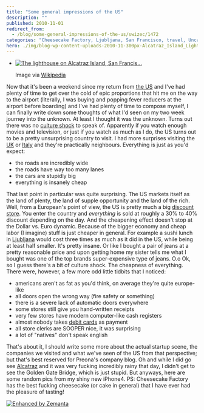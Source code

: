 ```yaml
---
title: "Some general impressions of the US"
description: ""
published: 2010-11-01
redirect_from:
  - /blog/some-general-impressions-of-the-us/swizec/1472
categories: "Cheesecake Factory, Ljubljana, San Francisco, travel, Uncategorized"
hero: ./img/blog-wp-content-uploads-2010-11-300px-Alcatraz_Island_Lighthouse.jpg
---
```


- [![The lighthouse on Alcatraz Island, San Francis...](./img/blog-wp-content-uploads-2010-11-300px-Alcatraz_Island_Lighthouse.jpg "The lighthouse on Alcatraz Island, San Francis...")](http://commons.wikipedia.org/wiki/File:Alcatraz_Island_Lighthouse.jpg)

  Image via [Wikipedia](http://commons.wikipedia.org/wiki/File:Alcatraz_Island_Lighthouse.jpg)

Now that it's been a weekend since my return from [the US](<http://maps.google.com/maps?ll=38.8833333333,-77.0166666667&spn=10.0,10.0&q=38.8833333333,-77.0166666667 (United%20States)&t=h> "United States") and I've had plenty of time to get over the cold of epic proportions that hit me on the way to the airport (literally, I was buying and popping fever reducers at the airport before boarding) and I've had plenty of time to compose myself, I can finally write down some thoughts of what I'd seen on my two week journey into the unknown. At least I thought it was the unknown. Turns out there was no [culture shock](http://en.wikipedia.org/wiki/Culture_shock "Culture shock") to speak of. Apparently if you watch enough movies and television, or just if you watch as much as I do, the US turns out to be a pretty unsurprising country to visit. I had more surprises visiting the [UK](<http://maps.google.com/maps?ll=51.5,-0.116666666667&spn=10.0,10.0&q=51.5,-0.116666666667 (United%20Kingdom)&t=h> "United Kingdom") or [Italy](<http://maps.google.com/maps?ll=41.9,12.4833333333&spn=10.0,10.0&q=41.9,12.4833333333 (Italy)&t=h> "Italy") and they're practically neighbours. Everything is just as you'd expect:

- the roads are incredibly wide
- the roads have way too many lanes
- the cars are stupidly big
- everything is insanely cheap

That last point in particular was quite surprising. The US markets itself as the land of plenty, the land of supple opportunity and the land of the rich. Well, from a European's point of view, the US is pretty much a big [discount store](http://en.wikipedia.org/wiki/Discount_store "Discount store"). You enter the country and _everything_ is sold at roughly a 30% to 40% discount depending on the day. And the cheapening effect doesn't stop at the Dollar vs. Euro dynamic. Because of the bigger economy and cheap labor (I imagine) stuff is just cheaper in general. For example a sushi lunch in [Ljubljana](<http://maps.google.com/maps?ll=46.0513888889,14.5055555556&spn=0.1,0.1&q=46.0513888889,14.5055555556 (Ljubljana)&t=h> "Ljubljana") would cost three times as much as it did in the US, while being at least half smaller. It's pretty insane. Or like I bought a pair of jeans at a pretty reasonable price and upon getting home my sister tells me what I bought was one of the top brands super-expensive type of jeans. O.o Ok, so I guess there's a bit of culture shock. The cheapness of everything. There were, however, a few more odd little tidbits that I noticed:

- americans aren't as fat as you'd think, on average they're quite europe-like
- all doors open the wrong way (fire safety or something)
- there is a severe lack of automatic doors everywhere
- some stores still give you hand-written receipts
- very few stores have modern computer-like cash registers
- almost nobody takes [debit cards](http://en.wikipedia.org/wiki/Debit_card "Debit card") as payment
- all store clerks are SOOPER nice, it was surprising
- a lot of "natives" don't speak english

That's about it, I should write some more about the actual startup scene, the companies we visited and what we've seen of the US from that perspective; but that's best reserved for Preona's company blog. Oh and while I did go see [Alcatraz](<http://maps.google.com/maps?ll=37.8264,-122.4224&spn=1.0,1.0&q=37.8264,-122.4224 (Alcatraz%20Island)&t=h> "Alcatraz Island") and it was very fucking incredibly rainy that day, I didn't get to see the Golden Gate Bridge, which is just stupid. But anyways, here are some random pics from my shiny new iPhone4. PS: Cheesecake Factory has the best fucking cheesecake (or cake in general) that I have ever had the pleasure of tasting!

[![Enhanced by Zemanta](http://img.zemanta.com/zemified_e.png?x-id=b11e33c7-9113-4266-9831-ea91b28c7758)](http://www.zemanta.com/ "Enhanced by Zemanta")
